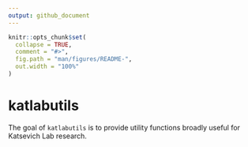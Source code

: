 ```yaml
---
output: github_document
---
```


<!-- README.md is generated from README.Rmd. Please edit that file -->

```r
knitr::opts_chunk$set(
  collapse = TRUE,
  comment = "#>",
  fig.path = "man/figures/README-",
  out.width = "100%"
)
```

# katlabutils

<!-- badges: start -->
<!-- badges: end -->

The goal of `katlabutils` is to provide utility functions broadly useful for Katsevich Lab research.


